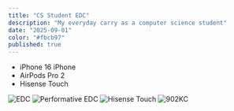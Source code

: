 ```yaml
---
title: "CS Student EDC"
description: "My everyday carry as a computer science student"
date: "2025-09-01"
color: "#fbcb97"
published: true
---
```


- iPhone 16 iPhone
- AirPods Pro 2
- Hisense Touch

![EDC](/img/edc.PNG)
![Performative EDC](/img/edc_performative.JPG)
![Hisense Touch](/img/hisense.jpeg)
![902KC](/img/902kc.jpeg)
